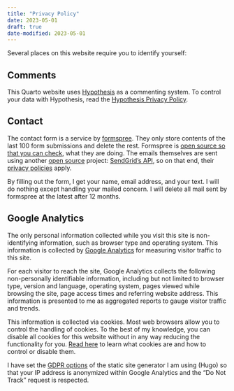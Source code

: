 ```yaml
---
title: "Privacy Policy"
date: 2023-05-01
draft: true
date-modified: 2023-05-01
---
```


Several places on this website require you to identify yourself:

## Comments

This Quarto website uses [Hypothesis](https://web.hypothes.is/) as a
commenting system. To control your data with Hypothesis, read
the [Hypothesis Privacy Policy](https://web.hypothes.is/privacy/).

## Contact

The contact form is a service by [formspree](https://formspree.io/).
They only store contents of the last 100 form submissions and delete the
rest. Formspree is [open source so that you can
check](https://github.com/formspree/formspree), what they are doing. The
emails themselves are sent using another [open
source](https://github.com/sendgrid) project: [SendGrid's
API](https://sendgrid.com/), so on that end, their [privacy
policies](https://sendgrid.com/policies/privacy/) apply.

By filling out the form, I get your name, email address, and your text.
I will do nothing except handling your mailed concern. I will delete all
mail sent by formspree at the latest after 12 months.

## Google Analytics

The only personal information collected while you visit this site is
non-identifying information, such as browser type and operating system.
This information is collected by [Google
Analytics](https://www.google.com/analytics/terms/us.html) for measuring
visitor traffic to this site.

For each visitor to reach the site, Google Analytics collects the
following non-personally identifiable information, including but not
limited to browser type, version and language, operating system, pages
viewed while browsing the site, page access times and referring website
address. This information is presented to me as aggregated reports to
gauge visitor traffic and trends.

This information is collected via cookies. Most web browsers allow you
to control the handling of cookies. To the best of my knowledge, you can
disable all cookies for this website without in any way reducing the
functionality for you. [Read here](https://cookiesandyou.com/) to learn
what cookies are and how to control or disable them.

I have set the [GDPR
options](https://gohugo.io/about/hugo-and-gdpr/#all-privacy-settings) of
the static site generator I am using (Hugo) so that your IP address is
anonymized within Google Analytics and the "Do Not Track" request is
respected.

```{=html}
<!-- Currently not in use
## Social sharing

If you are using the social sharing buttons on my website, then the privacy policy of those websites apply:

+ [Twitter](https://twitter.com/en/privacy)
+ [Facebook](https://www.facebook.com/privacy/explanation)
+ [Instagram](https://help.instagram.com/155833707900388)
+ [Weibo](https://www.whatsonweibo.com/privacy-policy/)

-->
```
